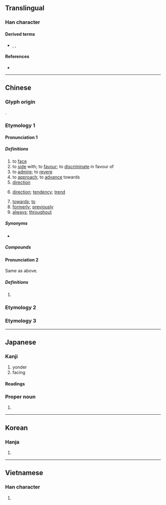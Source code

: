 {{character info/new}}
{{also|何|同|回|嚮}}
==Translingual==
{{stroke order}}

===Han character===
{{Han char|rn=30|rad=口|as=03|sn=6|four=27220|canj=HBR|ids=⿱丿冋}}

====Derived terms====
* {{l|mul|尙}}, {{l|mul|珦}}, {{l|mul|餉}}

====References====
* {{Han ref|kx=0176.040|dkj=03301|dj=0393.040|hdz=10579.080|uh=5411|ud=21521|bh=A656|bd=42582}}

----

==Chinese==

===Glyph origin===
{{Han etyl}}
{{Han compound|宀|口|t1=house|t2=window|ls=ic}}.

===Etymology 1===
{{zh-forms}}

====Pronunciation 1====
{{zh-pron
|m=xiàng
|ma=y
|c=hoeng3
|h=pfs=hiong
|md=
|mn=qz,tw,xm:hiòng/twvk,zz:hiàng/hiàⁿ/ǹg/tw:àⁿ
|mn_note=hiòng/hiàng - literary; hiàⁿ/ǹg/àⁿ - vernacular
|w=
|mc=2
|oc=y,2
|cat=v,n,prep,adv
}}

=====Definitions=====
{{zh-hanzi}}

# to [[face]]
# to [[side]] with; to [[favour]]; to [[discriminate]] in favour of
# to [[admire]]; to [[revere]]
# to [[approach]]; to [[advance]] towards
# [[direction]]
# {{lb|zh|figurative}} [[direction]]; [[tendency]]; [[trend]]
# [[towards]]; [[to]]
# [[formerly]]; [[previously]]
# [[always]]; [[throughout]]

=====Synonyms=====
* {{zh-l|往}}

=====Compounds=====
{{zh-der|向北|向前|向東|向下|向西|向導|向日葵|向來|方向|一向|不可向邇|不知去向|人心向背|人心所向|偏向|傾向|內向|共同趨向|出口導向|分向島|劉向|動向|去向|反向|反方向|取向|向上|向使|向例|向光|向光性|向化|向午|向善|向地性|向壁虛構|向壁虛造|向外|向學|向寵|向平之願|向年|向往|向後|向心力|向心花序|向斜層|向日|向日性|向時|向晚|向暮|向曉|向榮|向溼性|向火|向火乞兒|向當|向盤|向秀|向聲背實|向背|向著|向量|向錢看|向陽|向隅|向隅獨泣|向隅而泣|向電性|向非|向順|向風|單向|單向天線|單向道|外向|大方向|奈向|奮發向上|定向|定向天線|導向|導向思考|導向飛彈|導向魚雷|山向|志向|怒目相向|性向|性向測驗|意向|所向披靡|所向無前|所向無敵|投向|折節向學|指向|改惡向善|改過向善|斐然向風|方向燈|方向盤|方向舵|昏頭轉向|暈頭轉向|朝向|東向|東奔西向|橫向|欣欣向榮|歸向|歸向導引|民心趨向|民意向背|無計向|物件導向|特殊性向|發憤向上|相向|看風向|矇頭轉向|矛盾相向|航向|蘄向|護向|走向|趨向|轉向|迎向|迴向|逆向|逆向公車|逆向思考|逆向整合|邁向|鋒芒所向|雙向|雙向溝通|震旦方向|靡然向風|風向|風向標|風向球|風向袋}}

====Pronunciation 2====
Same as above.
{{zh-pron
|mc=1
|oc=n,1
|cat=pn
}}

=====Definitions=====
{{zh-hanzi}}

# {{surname|lang=zh}}

===Etymology 2===
{{zh-see|嚮}}

===Etymology 3===
{{zh-see|曏}}

{{zh-cat|Beginning}}

----

==Japanese==

===Kanji===
{{ja-kanji|grade=3|rs=口03}}

# yonder
# facing

====Readings====
{{ja-readings|goon=[[こう]] (kō)|kanon=[[きょう]] (kyō)|kun=[[むく]] (muku), [[むかう]] (mukau), [[さきに]] (sakini)}}

===Proper noun===
{{ja-pos|むかい|proper}}

# {{surname|lang=ja|sort=むかい}}

----

==Korean==

===Hanja===
{{ko-hanja|hangeul=[[향]], [[상]]|rv=hyang, sang|mr=hyang, sang}}

# {{defn|lang=ko|sort=口03}}

----

==Vietnamese==

===Han character===
{{vi-hantu|[[hướng]]|rs=口03}}

# {{defn|lang=vi|sort=口03}}